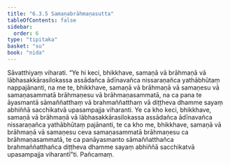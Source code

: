 ```yaml
---
title: "6.3.5 Samaṇabrāhmaṇasutta"
tableOfContents: false
sidebar:
  order: 6
type: "tipitaka"
basket: "su"
book: "nida"
---
```



<DynamicBreadcrumb />

<Division number="174" book="nida">

<Paragraph number="1068" book="nida">
Sāvatthiyaṃ viharati. “Ye hi keci, bhikkhave, samaṇā vā brāhmaṇā vā lābhasakkārasilokassa assādañca ādīnavañca nissaraṇañca yathābhūtaṃ nappajānanti, na me te, bhikkhave, samaṇā vā brāhmaṇā vā samaṇesu vā samaṇasammatā brāhmaṇesu vā brāhmaṇasammatā, na ca pana te āyasmantā sāmaññatthaṃ vā brahmaññatthaṃ vā diṭṭheva dhamme sayaṃ abhiññā sacchikatvā upasampajja viharanti. Ye ca kho keci, bhikkhave, samaṇā vā brāhmaṇā vā lābhasakkārasilokassa assādañca ādīnavañca nissaraṇañca yathābhūtaṃ pajānanti, te ca kho me, bhikkhave, samaṇā vā brāhmaṇā vā samaṇesu ceva samaṇasammatā brāhmaṇesu ca brāhmaṇasammatā, te ca panāyasmanto sāmaññatthañca brahmaññatthañca diṭṭheva dhamme sayaṃ abhiññā sacchikatvā upasampajja viharantī”ti.

</Paragraph>
</Division>

<Paragraph number="1069" type="center" book="nida">
Pañcamaṃ.
</Paragraph>